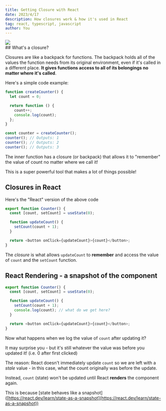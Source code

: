 ```yaml
---
title: Getting Closure with React
date: 2023/4/17
description: How closures work & how it's used in React
tag: react, typescript, javascript
author: You
---
```



<div className="w-full h-full relative">
  <Image
    width={0}
    height={0}
    sizes="100vw"
    style={{ width: '100%', height: 'auto' }}
    src="https://images.unsplash.com/photo-1594372365401-3b5ff14eaaed?ixlib=rb-4.0.3&ixid=MnwxMjA3fDB8MHxzZWFyY2h8MTd8fHNwbGFzaHxlbnwwfHwwfHw%3D&auto=format&fit=crop&w=900&q=60"
  />
</div>
## What's a closure?

Closures are like a backpack for functions. The backpack holds all of the values the function needs from its original environment, even if it's called in a different place. **It gives functions access to all of its belongings no matter where it's called**.

Here's a simple code example:

```typescript
function createCounter() {
  let count = 0;

  return function () {
    count++;
    console.log(count);
  };
}

const counter = createCounter();
counter(); // Outputs: 1
counter(); // Outputs: 2
counter(); // Outputs: 3
```

The inner function has a closure (or backpack) that allows it to "remember" the value of count no matter where we call it!

This is a super powerful tool that makes a lot of things possible!

## Closures in React

Here's the "React" version of the above code

```typescript
export function Counter() {
  const [count, setCount] = useState(0);

  function updateCount() {
    setCount(count + 1);
  }

  return <button onClick={updateCount}>{count}</button>;
}
```

The _closure_ is what allows `updateCount` to **remember** and access the value of `count` and the `setCount` function.

## React Rendering - a snapshot of the component

```typescript
export function Counter() {
  const [count, setCount] = useState(0);

  function updateCount() {
    setCount(count + 1);
    console.log(count); // what do we get here?
  }

  return <button onClick={updateCount}>{count}</button>;
}
```

Now what happens when we log the value of `count` after updating it?

It may surprise you - but it's still whatever the value was before you updated it! (i.e. 0 after first clicked)

The reason: React doesn't immediately update `count` so we are left with a _stale_ value - in this case, what the count originally was before the update.

Instead, `count` (state) won't be updated until React **renders** the component again.

This is because \[state behaves like a snapshot\]([https://react.dev/learn/state-as-a-snapshot](https://react.dev/learn/state-as-a-snapshot))
